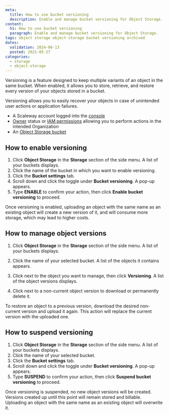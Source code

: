 ```yaml
---
meta:
  title: How to use bucket versioning
  description: Enable and manage bucket versioning for Object Storage.
content:
  h1: How to use bucket versioning
  paragraph: Enable and manage bucket versioning for Object Storage.
tags: object storage object-storage bucket versioning archived
dates:
  validation: 2024-06-13
  posted: 2021-05-27
categories:
  - storage
  - object-storage
---
```


Versioning is a feature designed to keep multiple variants of an object in the same bucket. When enabled, it allows you to store, retrieve, and restore every version of your objects stored in a bucket.

Versioning allows you to easily recover your objects in case of unintended user actions or application failures.

<Macro id="requirements" />

- A Scaleway account logged into the [console](https://console.scaleway.com/)
- [Owner](/identity-and-access-management/iam/concepts/#owner/) status or [IAM permissions](/identity-and-access-management/iam/concepts/#permission/) allowing you to perform actions in the intended Organization
- An [Object Storage bucket](/storage/object/how-to/create-a-bucket/)

## How to enable versioning

1. Click **Object Storage** in the **Storage** section of the side menu. A list of your buckets displays.
2. Click the name of the bucket in which you want to enable versioning.
3. Click the **Bucket settings** tab.
4. Scroll down and click the toggle <Icon name="toggle" /> under **Bucket versioning**. A pop-up appears.
5. Type **ENABLE** to confirm your action, then click **Enable bucket versioning** to proceed.

<Message type="note">
Once versioning is enabled, uploading an object with the same name as an existing object will create a new version of it, and will consume more storage, which may lead to higher costs.
</Message>

## How to manage object versions

1. Click **Object Storage** in the **Storage** section of the side menu. A list of your buckets displays.
2. Click the name of your selected bucket. A list of the objects it contains appears.
3. Click <Icon name="more" /> next to the object you want to manage, then click **Versioning**. A list of the object versions displays.

4. Click <Icon name="more" /> next to a non-current object version to download or permanently delete it.

<Message type="note">
To restore an object to a previous version, download the desired non-current version and upload it again. This action will replace the current version with the uploaded one. 
</Message>

## How to suspend versioning

1. Click **Object Storage** in the **Storage** section of the side menu. A list of your buckets displays.
2. Click the name of your selected bucket.
3. Click the **Bucket settings** tab.
4. Scroll down and click the toggle <Icon name="toggle" /> under **Bucket versioning**. A pop-up appears.
5. Type **SUSPEND** to confirm your action, then click **Suspend bucket versioning** to proceed.

<Message type="important">
Once versioning is suspended, no new object versions will be created. Versions created up until this point will remain stored and billable. Uploading an object with the same name as an existing object will overwrite it.
</Message>


